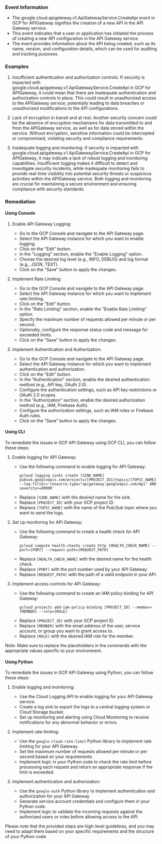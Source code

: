 
### Event Information

- The google.cloud.apigateway.v1.ApiGatewayService.CreateApi event in GCP for APIGateway signifies the creation of a new API in the API Gateway service.
- This event indicates that a user or application has initiated the process of creating a new API configuration in the API Gateway service.
- The event provides information about the API being created, such as its name, version, and configuration details, which can be used for auditing and tracking purposes.


### Examples

1. Insufficient authentication and authorization controls: If security is impacted with google.cloud.apigateway.v1.ApiGatewayService.CreateApi in GCP for APIGateway, it could mean that there are inadequate authentication and authorization controls in place. This could result in unauthorized access to the APIGateway service, potentially leading to data breaches or unauthorized modifications to the API configurations.

2. Lack of encryption in transit and at rest: Another security concern could be the absence of encryption mechanisms for data transmitted to and from the APIGateway service, as well as for data stored within the service. Without encryption, sensitive information could be intercepted or compromised, violating security and compliance requirements.

3. Inadequate logging and monitoring: If security is impacted with google.cloud.apigateway.v1.ApiGatewayService.CreateApi in GCP for APIGateway, it may indicate a lack of robust logging and monitoring capabilities. Insufficient logging makes it difficult to detect and investigate security incidents, while inadequate monitoring fails to provide real-time visibility into potential security threats or suspicious activities within the APIGateway service. Both logging and monitoring are crucial for maintaining a secure environment and ensuring compliance with security standards.

### Remediation

#### Using Console

1. Enable API Gateway Logging:
   - Go to the GCP Console and navigate to the API Gateway page.
   - Select the API Gateway instance for which you want to enable logging.
   - Click on the "Edit" button.
   - In the "Logging" section, enable the "Enable Logging" option.
   - Choose the desired log level (e.g., INFO, DEBUG) and log format (e.g., JSON, TEXT).
   - Click on the "Save" button to apply the changes.

2. Implement Rate Limiting:
   - Go to the GCP Console and navigate to the API Gateway page.
   - Select the API Gateway instance for which you want to implement rate limiting.
   - Click on the "Edit" button.
   - In the "Rate Limiting" section, enable the "Enable Rate Limiting" option.
   - Specify the maximum number of requests allowed per minute or per second.
   - Optionally, configure the response status code and message for exceeded limits.
   - Click on the "Save" button to apply the changes.

3. Implement Authentication and Authorization:
   - Go to the GCP Console and navigate to the API Gateway page.
   - Select the API Gateway instance for which you want to implement authentication and authorization.
   - Click on the "Edit" button.
   - In the "Authentication" section, enable the desired authentication method (e.g., API key, OAuth 2.0).
   - Configure the authentication settings, such as API key restrictions or OAuth 2.0 scopes.
   - In the "Authorization" section, enable the desired authorization method (e.g., IAM, Firebase Auth).
   - Configure the authorization settings, such as IAM roles or Firebase Auth rules.
   - Click on the "Save" button to apply the changes.

#### Using CLI

To remediate the issues in GCP API Gateway using GCP CLI, you can follow these steps:

1. Enable logging for API Gateway:
   - Use the following command to enable logging for API Gateway:
     ```
     gcloud logging sinks create [SINK_NAME] pubsub.googleapis.com/projects/[PROJECT_ID]/topics/[TOPIC_NAME] --log-filter='resource.type="apigateway.googleapis.com/Api" AND severity>=ERROR'
     ```
   - Replace `[SINK_NAME]` with the desired name for the sink.
   - Replace `[PROJECT_ID]` with your GCP project ID.
   - Replace `[TOPIC_NAME]` with the name of the Pub/Sub topic where you want to send the logs.

2. Set up monitoring for API Gateway:
   - Use the following command to create a health check for API Gateway:
     ```
     gcloud compute health-checks create http [HEALTH_CHECK_NAME] --port=[PORT] --request-path=[REQUEST_PATH]
     ```
   - Replace `[HEALTH_CHECK_NAME]` with the desired name for the health check.
   - Replace `[PORT]` with the port number used by your API Gateway.
   - Replace `[REQUEST_PATH]` with the path of a valid endpoint in your API.

3. Implement access controls for API Gateway:
   - Use the following command to create an IAM policy binding for API Gateway:
     ```
     gcloud projects add-iam-policy-binding [PROJECT_ID] --member=[MEMBER] --role=[ROLE]
     ```
   - Replace `[PROJECT_ID]` with your GCP project ID.
   - Replace `[MEMBER]` with the email address of the user, service account, or group you want to grant access to.
   - Replace `[ROLE]` with the desired IAM role for the member.

Note: Make sure to replace the placeholders in the commands with the appropriate values specific to your environment.

#### Using Python

To remediate the issues in GCP API Gateway using Python, you can follow these steps:

1. Enable logging and monitoring:
   - Use the Cloud Logging API to enable logging for your API Gateway service.
   - Create a log sink to export the logs to a central logging system or Cloud Storage bucket.
   - Set up monitoring and alerting using Cloud Monitoring to receive notifications for any abnormal behavior or errors.

2. Implement rate limiting:
   - Use the `google-cloud-rate-limit` Python library to implement rate limiting for your API Gateway.
   - Set the maximum number of requests allowed per minute or per second based on your requirements.
   - Implement logic in your Python code to check the rate limit before processing each request and return an appropriate response if the limit is exceeded.

3. Implement authentication and authorization:
   - Use the `google-auth` Python library to implement authentication and authorization for your API Gateway.
   - Generate service account credentials and configure them in your Python code.
   - Implement logic to validate the incoming requests against the authorized users or roles before allowing access to the API.

Please note that the provided steps are high-level guidelines, and you may need to adapt them based on your specific requirements and the structure of your Python code.

